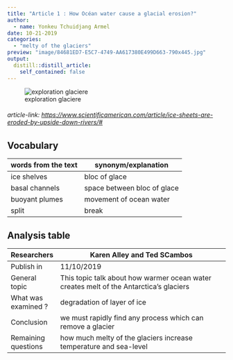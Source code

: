 ```yaml
---
title: "Article 1 : How Océan water cause a glacial erosion?"
author:
  - name: Yonkeu Tchuidjang Armel
date: 10-21-2019
categories:
  - "melty of the glaciers"
preview: "image/84681ED7-E5C7-4749-AA617380E499D663-790x445.jpg"
output:
  distill::distill_article:
    self_contained: false
---
```



![exploration glaciere](image/84681ED7-E5C7-4749-AA617380E499D663-790x445.jpg)


###### article-link: [https://www.scientificamerican.com/article/ice-sheets-are-eroded-by-upside-down-rivers/#]()

## Vocabulary 

| words from the text | synonym/explanation         |
| ------------------- | --------------------------- |
| ice shelves         | bloc of glace               |
| basal channels      | space between bloc of glace |
| buoyant plumes      | movement of ocean water     |
| split               | break                       |


## Analysis table 

| Researchers         | Karen Alley and Ted SCambos                                                             |
| ------------------- | --------------------------------------------------------------------------------------- |
| Publish in          | 11/10/2019                                                                              |
| General topic       | This topic talk about  how warmer ocean water creates melt of the Antarctica's glaciers |
| What was examined ? | degradation of layer of ice                                                             |
| Conclusion          | we must rapidly find any process which can remove a glacier                             |
| Remaining questions | how much melty of the glaciers increase temperature and sea-level                       |




